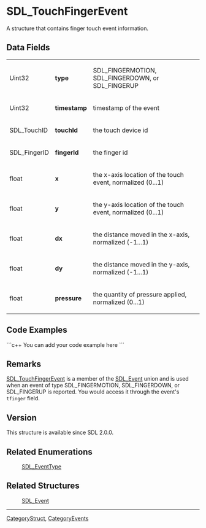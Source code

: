 <!-- pragma section-numbers off -->
<!-- pragma camelcase off -->

= SDL_TouchFingerEvent =
A structure that contains finger touch event information.


== Data Fields ==
{|
|Uint32
|'''type'''
|SDL_FINGERMOTION, SDL_FINGERDOWN, or SDL_FINGERUP
|-
|Uint32
|'''timestamp'''
|timestamp of the event
|-
|SDL_TouchID
|'''touchId'''
|the touch device id
|-
|SDL_FingerID
|'''fingerId'''
|the finger id
|-
|float
|'''x'''
|the x-axis location of the touch event, normalized (0...1)
|-
|float
|'''y'''
|the y-axis location of the touch event, normalized (0...1)
|-
|float
|'''dx'''
|the distance moved in the x-axis, normalized (-1...1)
|-
|float
|'''dy'''
|the distance moved in the y-axis, normalized (-1...1)
|-
|float
|'''pressure'''
|the quantity of pressure applied, normalized (0...1)
|}

== Code Examples ==
```c++
You can add your code example here
```

== Remarks ==
[[SDL_TouchFingerEvent]] is a member of the [[SDL_Event]] union and is used when an event of type SDL_FINGERMOTION, SDL_FINGERDOWN, or SDL_FINGERUP is reported.  You would access it through the event's <code>tfinger</code> field.


== Version ==
This structure is available since SDL 2.0.0.


== Related Enumerations ==
:[[SDL_EventType]]

== Related Structures ==
:[[SDL_Event]]


----
[[CategoryStruct]], [[CategoryEvents]]
